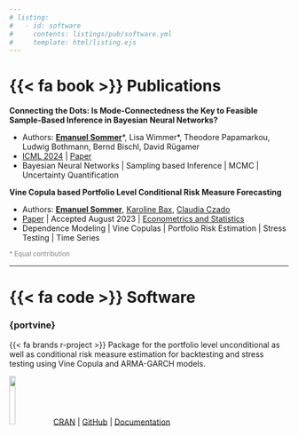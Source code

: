 ```yaml
---
# listing:
#   - id: software
#     contents: listings/pub/software.yml
#     template: html/listing.ejs
---
```


# {{< fa book >}} Publications

**Connecting the Dots: Is Mode-Connectedness the Key to Feasible Sample-Based Inference in Bayesian Neural Networks?**

- Authors: [**Emanuel Sommer**](../about/index.qmd)\*, Lisa Wimmer\*, Theodore Papamarkou, Ludwig Bothmann, Bernd Bischl, David Rügamer
- [ICML 2024](https://icml.cc/) \| [Paper](https://proceedings.mlr.press/v235/sommer24a.html)
- Bayesian Neural Networks \| Sampling based Inference \| MCMC \| Uncertainty Quantification

**Vine Copula based Portfolio Level Conditional Risk Measure Forecasting**

- Authors: [**Emanuel Sommer**](../about/index.qmd), [Karoline Bax](https://www.karolinebax.com/), [Claudia Czado](https://www.math.cit.tum.de/math/personen/professuren/czado-claudia/)
- [Paper](https://doi.org/10.1016/j.ecosta.2023.08.002) \| Accepted August 2023 \| [Econometrics and Statistics](https://www.sciencedirect.com/journal/econometrics-and-statistics)
- Dependence Modeling \| Vine Copulas \| Portfolio Risk Estimation \| Stress Testing \| Time Series 


<span style="font-size: smaller; color: grey;">* Equal contribution</span>

------------------------------------------------------------------------

# {{< fa code >}} Software

### {portvine} 

{{< fa brands r-project >}} Package for the portfolio level unconditional as well as conditional risk measure estimation for backtesting and stress testing using Vine Copula and ARMA-GARCH models.

![](../images/projects/portvine_logo.png){fig-align="left" width="15%"}
[CRAN](https://cloud.r-project.org/package=portvine) \| [GitHub](https://github.com/EmanuelSommer/portvine) \| [Documentation](https://emanuelsommer.github.io/portvine/)

<!-- :::{#software} -->

<!-- ::: -->
